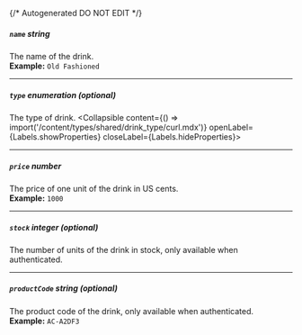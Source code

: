 {/* Autogenerated DO NOT EDIT  */}

##### `name` _string_
The name of the drink.
<br/>
**Example:** `Old Fashioned`

---
##### `type` _enumeration (optional)_
The type of drink.
<Collapsible content={() => import('/content/types/shared/drink_type/curl.mdx')} openLabel={Labels.showProperties} closeLabel={Labels.hideProperties}>
</Collapsible>

---
##### `price` _number_
The price of one unit of the drink in US cents.
<br/>
**Example:** `1000`

---
##### `stock` _integer (optional)_
The number of units of the drink in stock, only available when authenticated.

---
##### `productCode` _string (optional)_
The product code of the drink, only available when authenticated.
<br/>
**Example:** `AC-A2DF3`


